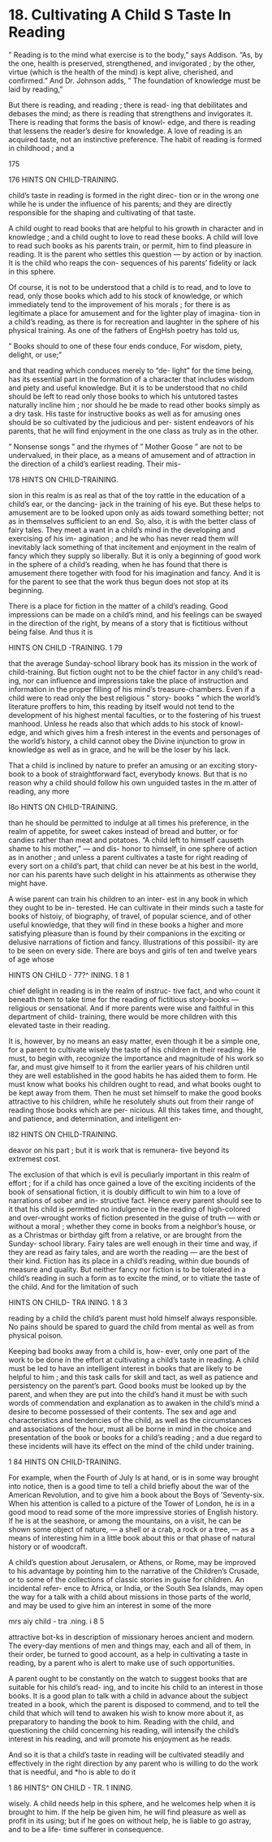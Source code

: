 # 18. Cultivating A Child S Taste In Reading



" Reading is to the mind what exercise is to the body," says Addison. "As, by the one, health is preserved, strengthened, and invigorated ; by the other, virtue (which is the health of the mind) is kept alive, cherished, and confirmed." And Dr. Johnson adds, " The foundation of knowledge must be laid by reading,"

But there is reading, and reading ; there is read- ing that debilitates and debases the mind; as there is reading that strengthens and invigorates it. There is reading that forms the basis of knowl- edge, and there is reading that lessens the reader's desire for knowledge. A love of reading is an acquired taste, not an instinctive preference. The habit of reading is formed in childhood ; and a

175



176 HINTS ON CHILD-TRAINING.

child's taste in reading is formed in the right direc- tion or in the wrong one while he is under the influence of his parents; and they are directly responsible for the shaping and cultivating of that taste.

A child ought to read books that are helpful to his growth in character and in knowledge ; and a child ought to love to read these books. A child will love to read such books as his parents train, or permit, him to find pleasure in reading. It is the parent who settles this question — by action or by inaction. It is the child who reaps the con- sequences of his parents' fidelity or lack in this sphere.

Of course, it is not to be understood that a child is to read, and to love to read, only those books which add to his stock of knowledge, or which immediately tend to the improvement of his morals ; for there is as legitimate a place for amusement and for the lighter play of imagina- tion in a child's reading, as there is for recreation and laughter in the sphere of his physical training. As one of the fathers of EngHsh poetry has told us,

" Books should to one of these four ends conduce, For wisdom, piety, delight, or use;"

and that reading which conduces merely to "de- light " for the time being, has its essential part in the formation of a character that includes wisdom and piety and useful knowledge. But it is to be understood that no child should be left to read only those books to which his untutored tastes naturally incline him ; nor should he be made to read other books simply as a dry task. His taste for instructive books as well as for amusing ones should be so cultivated by the judicious and per- sistent endeavors of his parents, that he will find enjoyment in the one class as truly as in the other.

" Nonsense songs " and the rhymes of " Mother Goose " are not to be undervalued, in their place, as a means of amusement and of attraction in the direction of a child's earliest reading. Their mis-



178 HINTS ON CHILD-TRAINING.

sion in this realm is as real as that of the toy rattle in the education of a child's ear, or the dancing- jack in the training of his eye. But these helps to amusement are to be looked upon only as aids toward something better; not as in themselves sufficient to an end. So, also, it is with the better class of fairy tales. They meet a want in a child's mind in the developing and exercising of his im- agination ; and he who has never read them will inevitably lack something of that incitement and enjoyment in the realm of fancy which they supply so liberally. But it is only a beginning of good work in the sphere of a child's reading, when he has found that there is amusement there together with food for his imagination and fancy. And it is for the parent to see that the work thus begun does not stop at its beginning.

There is a place for fiction in the matter of a child's reading. Good impressions can be made on a child's mind, and his feelings can be swayed in the direction of the right, by means of a story that is fictitious without being false. And thus it is



HINTS ON CHILD -TRAINING. 1 79

that the average Sunday-school library book has its mission in the work of child-training. But fiction ought not to be the chief factor in any child's read- ing, nor can influence and impressions take the place of instruction and information in the proper filling of his mind's treasure-chambers. Even if a child were to read only the best religious " story- books " which the world's literature proffers to him, this reading by itself would not tend to the development of his highest mental faculties, or to the fostering of his truest manhood. Unless he reads also that which adds to his stock of knowl- edge, and which gives him a fresh interest in the events and personages of the world's history, a child cannot obey the Divine injunction to grow in knowledge as well as in grace, and he will be the loser by his lack.

That a child is inclined by nature to prefer an amusing or an exciting story-book to a book of straightforward fact, everybody knows. But that is no reason why a child should follow his own unguided tastes in the m.atter of reading, any more



l8o HINTS ON CHILD-TRAINING.

than he should be permitted to indulge at all times his preference, in the realm of appetite, for sweet cakes instead of bread and butter, or for candies rather than meat and potatoes. "A child left to himself causeth shame to his mother," — and dis- honor to himself, in one sphere of action as in another ; and unless a parent cultivates a taste for right reading of every sort on a child's part, that child can never be at his best in the world, nor can his parents have such delight in his attainments as otherwise they might have.

A wise parent can train his children to an inter- est in any book in which they ought to be in- terested. He can cultivate in their minds such a taste for books of histoiy, of biography, of travel, of popular science, and of other useful knowledge, that they will find in these books a higher and more satisfying pleasure than is found by their companions in the exciting or delusive narrations of fiction and fancy. Illustrations of this possibil- ity are to be seen on every side. There are boys and girls of ten and twelve years of age whose



HINTS ON CHILD - 77?^ INING. 1 8 1

chief delight in reading is in the realm of instruc- tive fact, and who count it beneath them to take time for the reading of fictitious story-books — religious or sensational. And if more parents were wise and faithful in this department of child- training, there would be more children with this elevated taste in their reading.

It is, however, by no means an easy matter, even though it be a simple one, for a parent to cultivate wisely the taste of his children in their reading. He must, to begin with, recognize the importance and magnitude of his work so far, and must give himself to it from the earlier years of his children until they are well established in the good habits he has aided them to form. He must know what books his children ought to read, and what books ought to be kept away from them. Then he must set himself to make the good books attractive to his children, while he resolutely shuts out from their range of reading those books which are per- nicious. All this takes time, and thought, and patience, and determination, and intelligent en-



l82 HINTS ON CHILD-TRAINING.

deavor on his part ; but it is work that is remunera- tive beyond its extremest cost.

The exclusion of that which is evil is peculiarly important in this realm of effort ; for if a child has once gained a love of the exciting incidents of the book of sensational fiction, it is doubly difficult to win him to a love of narrations of sober and in- structive fact. Hence every parent should see to it that his child is permitted no indulgence in the reading of high-colored and over-wrought works of fiction presented in the guise of truth — with or without a moral ; whether they come in books from a neighbor's house, or as a Christmas or birthday gift from a relative, or are brought from the Sunday- school library. Fairy tales are well enough in their time and way, if they are read as fairy tales, and are worth the reading — are the best of their kind. Fiction has its place in a child's reading, within due bounds of measure and quality. But neither fancy nor fiction is to be tolerated in a child's reading in such a form as to excite the mind, or to vitiate the taste of the child. And for the limitation of such



HINTS ON CHILD- TRA INING. 1 8 3

reading by a child the child's parent must hold himself always responsible. No pains should be spared to guard the child from mental as well as from physical poison.

Keeping bad books away from a child is, how- ever, only one part of the work to be done in the effort at cultivating a child's taste in reading. A child must be led to have an intelligent interest in books that are likely to be helpful to him ; and this task calls for skill and tact, as well as patience and persistency on the parent's part. Good books must be looked up by the parent, and when they are put into the child's hand it must be with such words of commendation and explanation as to awaken in the child's mind a desire to become possessed of their contents. The sex and age and characteristics and tendencies of the child, as well as the circumstances and associations of the hour, must all be borne in mind in the choice and presentation of the book or books for a child's reading ; and a due regard to these incidents will have its effect on the mind of the child under training.



1 84 HINTS ON CHILD-TRAINING.

For example, when the Fourth of July Is at hand, or is in some way brought into notice, then is a good time to tell a child briefly about the war of the American Revolution, and to give him a book about the Boys of 'Seventy-six. When his attention is called to a picture of the Tower of London, he is in a good mood to read some of the more impressive stories of English history. If he is at the seashore, or among the mountains, on a visit, he can be shown some object of nature, — a shell or a crab, a rock or a tree, — as a means of interesting him in a little book about this or that phase of natural history or of woodcraft.

A child's question about Jerusalem, or Athens, or Rome, may be improved to his advantage by pointing him to the narrative of the Children's Crusade, or to some of the collections of classic stories in guise for children. An incidental refer- ence to Africa, or India, or the South Sea Islands, may open the way for a talk with a child about missions in those parts of the world, and may be used to give him an interest in some of the more



mrs aiy child - tra .ning. i 8 5

attractive bot-ks in description of missionary heroes ancient and modern. The every-day mentions of men and things may, each and all of them, in their order, be turned to good account, as a help in cultivating a taste in reading, by a parent who is alert to make use of such opportunities.

A parent ought to be constantly on the watch to suggest books that are suitable for his child's read- ing, and to incite his child to an interest in those books. It is a good plan to talk with a child in advance about the subject treated in a book, which the parent is disposed to commend, and to tell the child that which will tend to awaken his wish to know more about it, as preparatory to handing the book to him. Reading with the child, and questioning the child concerning his reading, will intensify the child's interest in his reading, and will promote his enjoyment as he reads.

And so it is that a child's taste in reading will be cultivated steadily and effectively in the right direction by any parent who is willing to do the work that is needful, and *ho is able to do it



1 86 HINTS^ ON CHILD - TR. 1 INING.

wisely. A child needs help in this sphere, and he welcomes help when it is brought to him. If the help be given him, he will find pleasure as well as profit in its using; but if he goes on without help, he is liable to go astray, and to be a life- time sufferer in consequence.
